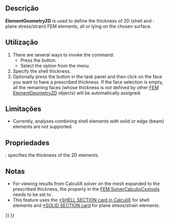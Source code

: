 <languages/>

<div class="mw-translate-fuzzy">
{{Docnav
|[[FEM_ElementRotation1D/pt-br|Rotação de viga]]
|[[FEM_ElementFluid1D/pt-br|Seção do fluido para fluxo 1D]]
|[[FEM_Workbench/pt-br|FEM]]
|IconL=FEM_ElementRotation1D.svg
|IconR=FEM_ElementFluid1D.svg
|IconC=Workbench_FEM.svg
}}
</div>

{{GuiCommandContainer|
{{GuiCommand
|Name=FEM ElementGeometry2D
|MenuLocation=Model → Element Geometry → Shell plate thickness
|Workbenches=[[FEM_Workbench|FEM]]
|Shortcut={{KEY|C}} {{KEY|S}}
|SeeAlso=[[FEM_tutorial|FEM tutorial]]
}}
{{GuiCommandFemInfo
|Solvers=All
}}
}}

<span id="Description"></span>
==Descrição==

'''ElementGeometry2D''' is used to define the thickness of 2D (shell and {{Version|1.0}}: plane stress/strain) FEM elements, all or lying on the chosen surface.

<span id="Usage"></span>
==Utilização==

# There are several ways to invoke the command:
#* Press the {{Button|[[Image:FEM_ElementGeometry2D.svg|16px]] [[FEM_ElementGeometry2D|Shell plate thickness]]}} button.
#* Select the {{MenuCommand|Model → Element Geometry → [[Image:FEM_ElementGeometry2D.svg|16px]] Shell plate thickness}} option from the menu.
# Specify the shell thickness.
# Optionally press the {{Button|Add}} button in the task panel and then click on the face you want to have a prescribed thickness. If the face selection is empty, all the remaining faces (whose thickness is not defined by other [[FEM_ElementGeometry2D|FEM ElementGeometry2D]] objects) will be automatically assigned.

<span id="Limitations"></span>
== Limitações ==

* Currently, analyses combining shell elements with solid or edge (beam) elements are not supported.

<span id="Properties"></span>
==Propriedades==

{{PropertyData|Thickness}}: specifies the thickness of the 2D elements.

<span id="Notes"></span>
==Notas==

* For viewing results from CalculiX solver on the mesh expanded to the prescribed thickness, the property {{incode|Beam Shell Result Output 3D}} in the [[FEM_SolverCalculixCxxtools|FEM SolverCalculixCxxtools]] needs to be set to {{incode|True}}.
* This feature uses the [https://web.mit.edu/calculix_v2.7/CalculiX/ccx_2.7/doc/ccx/node238.html *SHELL SECTION card in CalculiX] for shell elements and [https://web.mit.edu/calculix_v2.7/CalculiX/ccx_2.7/doc/ccx/node239.html *SOLID SECTION card] for plane stress/strain elements.


<div class="mw-translate-fuzzy">
{{Docnav
|[[FEM_ElementRotation1D/pt-br|Rotação de viga]]
|[[FEM_ElementFluid1D/pt-br|Seção do fluido para fluxo 1D]]
|[[FEM_Workbench/pt-br|FEM]]
|IconL=FEM_ElementRotation1D.svg
|IconR=FEM_ElementFluid1D.svg
|IconC=Workbench_FEM.svg
}}
</div>

{{FEM Tools navi{{#translation:}}}}
{{Userdocnavi{{#translation:}}}}